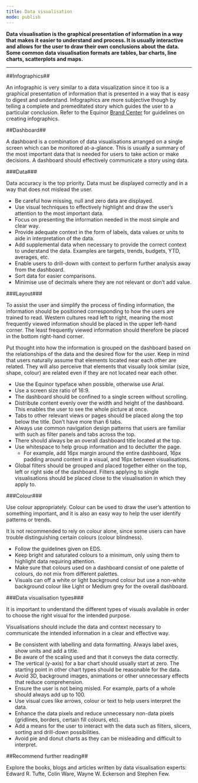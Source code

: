 ```yaml
---
title: Data visualisation
mode: publish
---
```


**Data visualisation is the graphical presentation of information in a way that makes it easier to understand and process. It is usually interactive and allows for the user to draw their own conclusions about the data. Some common data visualisation formats are tables, bar charts, line charts, scatterplots and maps.**  


***


##Infographics##

An infographic is very similar to a data visualization since it too is a graphical presentation of information that is presented in a way that is easy to digest and understand. Infographics are more subjective though by telling a complete and premeditated story which guides the user to a particular conclusion. Refer to the Equinor [Brand Center](https://communicationtoolbox.equinor.com/brandcenter/en/equinorbc/component/default/100 "Brand Center Toolbox Guidelines") for guidelines on creating infographics. 


##Dashboard##

A dashboard is a combination of data visualisations arranged on a single screen which can be monitored at-a-glance. This is usually a summary of the most important data that is needed for users to take action or make decisions. A dashboard should effectively communicate a story using data. 


###Data###

Data accuracy is the top priority. Data must be displayed correctly and in a way that does not mislead the user.   

* Be careful how missing, null and zero data are displayed. 
* Use visual techniques to effectively highlight and draw the user’s attention to the most important data.  
* Focus on presenting the information needed in the most simple and clear way. 
* Provide adequate context in the form of labels, data values or units to aide in interpretation of the data. 
* Add supplemental data when necessary to provide the correct context to understand the data. Examples are targets, trends, budgets, YTD, averages, etc.    
* Enable users to drill-down with context to perform further analysis away from the dashboard. 
* Sort data for easier comparisons. 
* Minimise use of decimals where they are not relevant or don’t add value.  


###Layout###

To assist the user and simplify the process of finding information, the information should be positioned corresponding to how the users are trained to read. Western cultures read left to right, meaning the most frequently viewed information should be placed in the upper left-hand corner. The least frequently viewed information should therefore be placed in the bottom right-hand corner.  

Put thought into how the information is grouped on the dashboard based on the relationships of the data and the desired flow for the user. Keep in mind that users naturally assume that elements located near each other are related. They will also perceive that elements that visually look similar (size, shape, colour) are related even if they are not located near each other.   
* Use the Equinor typeface when possible, otherwise use Arial. 
* Use a screen size ratio of 16:9.  
* The dashboard should be confined to a single screen without scrolling. 
* Distribute content evenly over the width and height of the dashboard. This enables the user to see the whole picture at once. 
* Tabs to other relevant views or pages should be placed along the top below the title. Don’t have more than 6 tabs. 
* Always use common navigation design patterns that users are familiar with such as filter panels and tabs across the top. 
* There should always be an overall dashboard title located at the top. 
* Use whitespace to help group information and to declutter the page.   
   * For example, add 16px margin around the entire dashboard, 16px padding around content in a visual, and 16px between visualisations. 
* Global filters should be grouped and placed together either on the top, left or right side of the dashboard. Filters applying to single visualisations should be placed close to the visualisation in which they apply to.   


###Colour###

Use colour appropriately. Colour can be used to draw the user’s attention to something important, and it is also an easy way to help the user identify patterns or trends.   

It is not recommended to rely on colour alone, since some users can have trouble distinguishing certain colours (colour blindness). 
* Follow the guidelines given on EDS. 
* Keep bright and saturated colours to a minimum, only using them to highlight data requiring attention.  
* Make sure that colours used on a dashboard consist of one palette of colours, do not mix from different palettes. 
* Visuals can off a white or light background colour but use a non-white background colour like Light or Medium grey for the overall dashboard. 


###Data visualisation types###  

It is important to understand the different types of visuals available in order to choose the right visual for the intended purpose. 

Visualisations should include the data and context necessary to communicate the intended information in a clear and effective way. 

* Be consistent with labelling and data formatting. Always label axes, show units and add a title. 
* Be aware of the scaling used and that it conveys the data correctly. 
* The vertical (y-axis) for a bar chart should usually start at zero. The starting point in other chart types should be reasonable for the data. 
* Avoid 3D, background images, animations or other unnecessary effects that reduce comprehension.  
* Ensure the user is not being misled. For example, parts of a whole should always add up to 100. 
* Use visual cues like arrows, colour or text to help users interpret the data. 
* Enhance the data pixels and reduce unnecessary non-data pixels (gridlines, borders, certain fill colours, etc).  
* Add a means for the user to interact with the data such as filters, slicers, sorting and drill-down possibilities.  
* Avoid pie and donut charts as they can be misleading and difficult to interpret. 


##Recommend further reading## 

Explore the books, blogs and articles written by data visualisation experts: Edward R. Tufte, Colin Ware, Wayne W. Eckerson and Stephen Few.  

